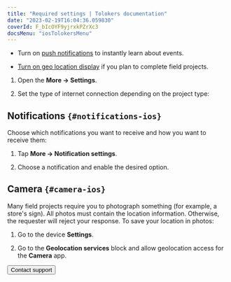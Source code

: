 ```yaml
---
title: "Required settings | Tolokers documentation"
date: "2023-02-19T16:04:36.059830"
coverId: F_bIcOYF9yjrxkPZrXc3
docsMenu: "iosTolokersMenu"
---
```



<SettingsContent1/>

- Turn on [push notifications](#notifications-ios) to instantly learn about events.

- [Turn on geo location display](#camera-ios) if you plan to complete field projects.

<SettingsContent2/>

1. Open the **More → Settings**.

1. Set the type of internet connection depending on the project type:

    <SettingsContent3/>

## Notifications `{#notifications-ios}`

Choose which notifications you want to receive and how you want to receive them:

1. Tap **More → Notification settings**.

1. Choose a notification and enable the desired option.

## Camera `{#camera-ios}`

Many field projects require you to photograph something (for example, a store's sign). All photos must contain the location information. Otherwise, the requester will reject your response. To save your location in photos:

1. Go to the device **Settings**.

1. Go to the **Geolocation services** block and allow geolocation access for the **Camera** app.

<Button view="defaultInverse" size="l" type="link" url="../troubleshooting/support?form-source=settings">Contact support</Button>
